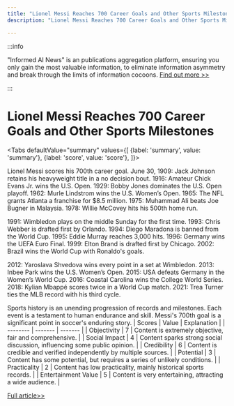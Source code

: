 ```yaml
---
title: "Lionel Messi Reaches 700 Career Goals and Other Sports Milestones"
description: "Lionel Messi Reaches 700 Career Goals and Other Sports Milestones"

---
```



:::info

"Informed AI News" is an publications aggregation platform, ensuring you only gain the most valuable information, to eliminate information asymmetry and break through the limits of information cocoons.  [Find out more >>](/)

:::

# Lionel Messi Reaches 700 Career Goals and Other Sports Milestones


<Tabs
	defaultValue="summary"
	values={[
	{label: 'summary', value: 'summary'},
	{label: 'score', value: 'score'},
]}>
<TabItem value="summary">


Lionel Messi scores his 700th career goal. June 30, 1909: Jack Johnson retains his heavyweight title in a no decision bout. 1916: Amateur Chick Evans Jr. wins the U.S. Open. 1929: Bobby Jones dominates the U.S. Open playoff. 1962: Murle Lindstrom wins the U.S. Women’s Open. 1965: The NFL grants Atlanta a franchise for $8.5 million. 1975: Muhammad Ali beats Joe Bugner in Malaysia. 1978: Willie McCovey hits his 500th home run.

1991: Wimbledon plays on the middle Sunday for the first time. 1993: Chris Webber is drafted first by Orlando. 1994: Diego Maradona is banned from the World Cup. 1995: Eddie Murray reaches 3,000 hits. 1996: Germany wins the UEFA Euro Final. 1999: Elton Brand is drafted first by Chicago. 2002: Brazil wins the World Cup with Ronaldo's goals.

2012: Yaroslava Shvedova wins every point in a set at Wimbledon. 2013: Inbee Park wins the U.S. Women’s Open. 2015: USA defeats Germany in the Women’s World Cup. 2016: Coastal Carolina wins the College World Series. 2018: Kylian Mbappé scores twice in a World Cup match. 2021: Trea Turner ties the MLB record with his third cycle.

Sports history is an unending progression of records and milestones. Each event is a testament to human endurance and skill. Messi's 700th goal is a significant point in soccer's enduring story.
</TabItem>
<TabItem value="score">
	| Scores     | Value   | Explanation |
	| -------- | ------- | ------- |
	| Objectivity  | 7    | Content is extremely objective, fair and comprehensive.    |
	| Social Impact | 4     | Content sparks strong social discussion, influencing some public opinion.    |
	| Credibility    | 6    | Content is credible and verified independently by multiple sources.    |
	| Potential    | 3    | Content has some potential, but requires a series of unlikely conditions.    |
	| Practicality    | 2    | Content has low practicality, mainly historical sports records.    |
	| Entertainment Value    | 5    | Content is very entertaining, attracting a wide audience.    |
</TabItem>
</Tabs>

[Full article>>](https://apnews.com/sports/soccer-fc-barcelona-coastal-carolina-chanticleers-golf-boxing-4dc3de06caa2b27c6d345a0ba7ef269c)
